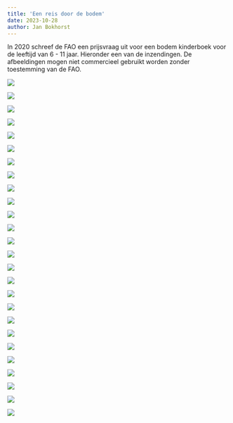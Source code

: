 ```yaml
---
title: 'Een reis door de bodem'
date: 2023-10-28
author: Jan Bokhorst
---
```


In 2020 schreef de FAO een prijsvraag uit voor een bodem kinderboek voor de leeftijd van 6 - 11 jaar. Hieronder een van de inzendingen. De afbeeldingen mogen niet commercieel gebruikt worden zonder toestemming van de FAO. 


![](../img/1-9da12e96-1920w.JPG)


![](../img/2-1920w.jpg)


![](../img/3-1920w.jpg)


![](../img/4-1920w.jpg)


![](../img/5-1920w.JPG)


![](../img/6-1920w.jpg)


![](../img/7-1920w.JPG)


![](../img/8-1920w.JPG)


![](../img/9-1920w.JPG)


![](../img/10-1920w.JPG)


![](../img/11-a8c8eba5-1920w.JPG)


![](../img/12-1920w.JPG)


![](../img/14-1920w.jpg)


![](../img/15-1920w.JPG)


![](../img/16-1920w.jpg)


![](../img/17-1920w.jpg)


![](../img/17b-1920w.JPG)


![](../img/17c-1920w.JPG)


![](../img/18-1920w.jpg)


![](../img/19-1920w.jpg)


![](../img/20-1920w.jpg)


![](../img/21-1920w.jpg)


![](../img/22-1920w.jpg)


![](../img/23-1920w.jpg)


![](../img/24-1920w.jpg)


![](../img/25-1920w.jpg)





